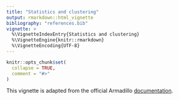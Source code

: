 ```yaml
---
title: "Statistics and clustering"
output: rmarkdown::html_vignette
bibliography: "references.bib"
vignette: >
  %\VignetteIndexEntry{Statistics and clustering}
  %\VignetteEngine{knitr::rmarkdown}
  %\VignetteEncoding{UTF-8}
---
```


```r
knitr::opts_chunk$set(
  collapse = TRUE,
  comment = "#>"
)
```

This vignette is adapted from the official Armadillo
[documentation](https://arma.sourceforge.net/docs.html).
